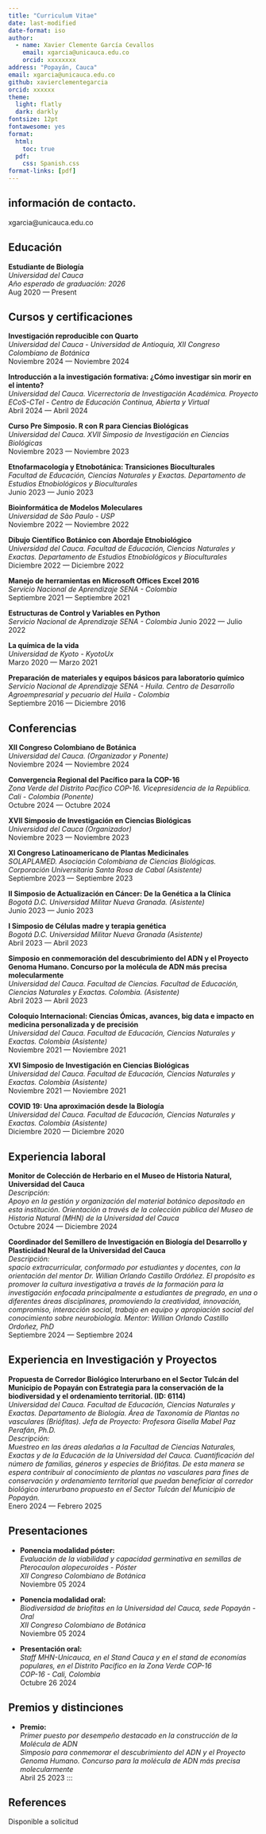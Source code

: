 ```yaml
---
title: "Curriculum Vitae"
date: last-modified
date-format: iso
author: 
  - name: Xavier Clemente García Cevallos
    email: xgarcia@unicauca.edu.co
    orcid: xxxxxxxx
address: "Popayán, Cauca"
email: xgarcia@unicauca.edu.co
github: xavierclementegarcia 
orcid: xxxxxx
theme:
  light: flatly
  dark: darkly
fontsize: 12pt
fontawesome: yes
format:
  html:
    toc: true
  pdf: 
    css: Spanish.css
format-links: [pdf]
---
```


## información de contacto.

::: {.print-only .contact-block}
xgarcia\@unicauca.edu.co
:::

## Educación

**Estudiante de Biología** <br> *Universidad del Cauca* <br> *Año esperado de graduación: 2026*<br>
[Aug 2020 --- Present]{.cvdate}

## Cursos y certificaciones

**Investigación reproducible con Quarto** <br> *Universidad del Cauca - Universidad de Antioquia, XII Congreso Colombiano de Botánica* <br>[Noviembre 2024 --- Noviembre 2024]{.cvdate}

**Introducción a la investigación formativa: ¿Cómo investigar sin morir en el intento?**<br> *Universidad del Cauca. Vicerrectoría de Investigación Académica. Proyecto ECoS-CTel - Centro de Educación Continua, Abierta y Virtual* <br> [Abril 2024 --- Abril 2024]{.cvdate}

**Curso Pre Simposio. R con R para Ciencias Biológicas** <br> *Universidad del Cauca. XVII Simposio de Investigación en Ciencias Biológicas*<br> [Noviembre 2023 --- Noviembre 2023]{.cvdate}

**Etnofarmacología y Etnobotánica: Transiciones Bioculturales** <br> *Facultad de Educación, Ciencias Naturales y Exactas. Departamento de Estudios Etnobiológicos y Bioculturales*<br> [Junio 2023 --- Junio 2023]{.cvdate}

**Bioinformática de Modelos Moleculares** <br> *Universidad de São Paulo - USP* <br>[Noviembre 2022 --- Noviembre 2022]{.cvdate}

**Dibujo Científico Botánico con Abordaje Etnobiológico** <br> *Universidad del Cauca. Facultad de Educación, Ciencias Naturales y Exactas. Departamento de Estudios Etnobiológicos y Bioculturales*<br> [Diciembre 2022 --- Diciembre 2022]{.cvdate}

**Manejo de herramientas en Microsoft Offices Excel 2016** <br> *Servicio Nacional de Aprendizaje SENA - Colombia*<br> [Septiembre 2021 --- Septiembre 2021]{.cvdate}

**Estructuras de Control y Variables en Python** <br> *Servicio Nacional de Aprendizaje SENA - Colombia* [Junio 2022 --- Julio 2022]{.cvdate}

**La química de la vida** <br> *Universidad de Kyoto - KyotoUx* <br>[Marzo 2020 --- Marzo 2021]{.cvdate}

**Preparación de materiales y equipos básicos para laboratorio químico** <br> *Servicio Nacional de Aprendizaje SENA - Huila. Centro de Desarrollo Agroempresarial y pecuario del Huila - Colombia*<br> [Septiembre 2016 --- Diciembre 2016]{.cvdate}

## Conferencias

**XII Congreso Colombiano de Botánica** <br> *Universidad del Cauca. (Organizador y Ponente)* <br>[Noviembre 2024 --- Noviembre 2024]{.cvdate}

**Convergencia Regional del Pacífico para la COP-16** <br> *Zona Verde del Distrito Pacífico COP-16. Vicepresidencia de la República. Cali - Colombia (Ponente)*<br> [Octubre 2024 --- Octubre 2024]{.cvdate}

**XVII Simposio de Investigación en Ciencias Biológicas** <br> *Universidad del Cauca (Organizador)*<br> [Noviembre 2023 --- Noviembre 2023]{.cvdate}

**XI Congreso Latinoamericano de Plantas Medicinales** <br> *SOLAPLAMED. Asociación Colombiana de Ciencias Biológicas. Corporación Universitaria Santa Rosa de Cabal (Asistente)* <br>[Septiembre 2023 --- Septiembre 2023]{.cvdate}

**II Simposio de Actualización en Cáncer: De la Genética a la Clínica** <br> *Bogotá D.C. Universidad Militar Nueva Granada. (Asistente)* <br>[Junio 2023 --- Junio 2023]{.cvdate}

**I Simposio de Células madre y terapia genética** <br> *Bogotá D.C. Universidad Militar Nueva Granada (Asistente)* <br>[Abril 2023 --- Abril 2023]{.cvdate}

**Simposio en conmemoración del descubrimiento del ADN y el Proyecto Genoma Humano. Concurso por la molécula de ADN más precisa molecularmente** <br> *Universidad del Cauca. Facultad de Ciencias. Facultad de Educación, Ciencias Naturales y Exactas. Colombia. (Asistente)*<br> [Abril 2023 --- Abril 2023]{.cvdate}

**Coloquio Internacional: Ciencias Ómicas, avances, big data e impacto en medicina personalizada y de precisión** <br> *Universidad del Cauca. Facultad de Educación, Ciencias Naturales y Exactas. Colombia (Asistente)* <br>[Noviembre 2021 --- Noviembre 2021]{.cvdate}

**XVI Simposio de Investigación en Ciencias Biológicas** <br> *Universidad del Cauca. Facultad de Educación, Ciencias Naturales y Exactas. Colombia (Asistente)* <br>[Noviembre 2021 --- Noviembre 2021]{.cvdate}

**COVID 19: Una aproximación desde la Biología** <br> *Universidad del Cauca. Facultad de Educación, Ciencias Naturales y Exactas. Colombia (Asistente)*<br> [Diciembre 2020 --- Diciembre 2020]{.cvdate}

## Experiencia laboral

**Monitor de Colección de Herbario en el Museo de Historia Natural, Universidad del Cauca** <br> *Descripción:* <br> *Apoyo en la gestión y organización del material botánico depositado en esta institución. Orientación a través de la colección pública del Museo de Historia Natural (MHN) de la Universidad del Cauca* <br>[Octubre 2024 --- Diciembre 2024]{.cvdate}

**Coordinador del Semillero de Investigación en Biología del Desarrollo y Plasticidad Neural de la Universidad del Cauca** <br> *Descripción:* <br> *spacio extracurricular, conformado por estudiantes y docentes, con la orientación del mentor Dr. Willian Orlando Castillo Ordóñez. El propósito es promover la cultura investigativa a través de la formación para la investigación enfocada principalmente a estudiantes de pregrado, en una o diferentes áreas disciplinares, promoviendo la creatividad, innovación, compromiso, interacción social, trabajo en equipo y apropiación social del conocimiento sobre neurobiología. Mentor: Willian Orlando Castillo Ordoñez, PhD* <br>[Septiembre 2024 --- Septiembre 2024]{.cvdate}

## Experiencia en Investigación y Proyectos

**Propuesta de Corredor Biológico Interurbano en el Sector Tulcán del Municipio de Popayán con Estrategia para la conservación de la biodiversidad y el ordenamiento territorial. (ID: 6114)** <br> *Universidad del Cauca. Facultad de Educación, Ciencias Naturales y Exactas. Departamento de Biología. Área de Taxonomía de Plantas no vasculares (Briófitas). Jefa de Proyecto: Profesora Gisella Mabel Paz Perafán, Ph.D.* <br> *Descripción:* <br> *Muestreo en las áreas aledañas a la Facultad de Ciencias Naturales, Exactas y de la Educación de la Universidad del Cauca. Cuantificación del número de familias, géneros y especies de Briófitas. De esta manera se espera contribuir al conocimiento de plantas no vasculares para fines de conservación y ordenamiento territorial que puedan beneficiar al corredor biológico interurbano propuesto en el Sector Tulcán del Municipio de Popayán.* <br>[Enero 2024 --- Febrero 2025]{.cvdate}

## Presentaciones

-   **Ponencia modalidad póster:** <br> *Evaluación de la viabilidad y capacidad germinativa en semillas de Pterocaulon alopecuroides - Póster* <br> *XII Congreso Colombiano de Botánica* <br>[Noviembre 05 2024]{.cvdate}

-   **Ponencia modalidad oral:** <br> *Biodiversidad de briofitas en la Universidad del Cauca, sede Popayán - Oral* <br> *XII Congreso Colombiano de Botánica* <br>[Noviembre 05 2024]{.cvdate}

-   **Presentación oral:**<br> *Staff MHN-Unicauca, en el Stand Cauca y en el stand de economías populares, en el Distrito Pacífico en la Zona Verde COP-16* <br> *COP-16 - Cali, Colombia* <br>[Octubre 26 2024]{.cvdate}

## Premios y distinciones

-   **Premio:** <br> *Primer puesto por desempeño destacado en la construcción de la Molécula de ADN* <br> *Simposio para conmemorar el descubrimiento del ADN y el Proyecto Genoma Humano. Concurso para la molécula de ADN más precisa molecularmente*<br>[Abril 25 2023]{.cvdate}
:::

::: print-only
## References

Disponible a solicitud
:::
